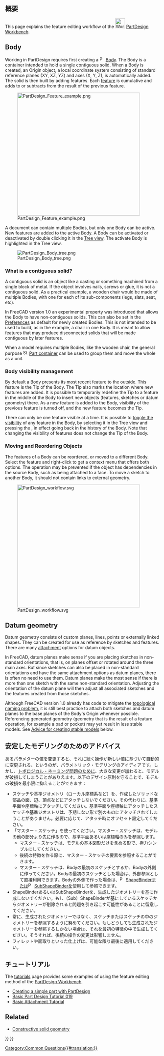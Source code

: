 <languages/>
{{TOCright}}

<span id="Introduction"></span>
== 概要 ==

This page explains the feature editing workflow of the [[Image:Workbench_PartDesign.svg|32px]] [[PartDesign Workbench]].

== Body ==

Working in PartDesign requires first creating a [[File:PartDesign_Body.svg|16px]] [[PartDesign Body|Body]]. The Body is a container intended to hold a single contiguous solid. When a Body is created, an Origin object, a local coordinate system consisting of standard reference planes (XY, XZ, YZ) and axes (X, Y, Z), is automatically added. The solid is then built by adding features. Each [[PartDesign_Feature|feature]] is cumulative and adds to or subtracts from the result of the previous feature.

[[File:PartDesign_Feature_example.png|400px]]

{{Caption|Feature editing in practice. From left to right:<br>
Body with a [[PartDesign_AdditiveBox|box]] feature.<br>
Body with a box and a [[PartDesign_Chamfer|chamfer]] feature.<br>
Body with a box, a chamfer and a [[PartDesign_Pocket|pocket]] feature.}}

A document can contain multiple Bodies, but only one Body can be active. New features are added to the active Body. A Body can be activated or deactivated by double clicking it in the [[Tree_view|Tree view]]. The activate Body is highlighted in the Tree view.

[[File:PartDesign Body tree.png]]

=== What is a contiguous solid? ===

A contiguous solid is an object like a casting or something machined from a single block of metal. If the object involves nails, screws or glue, it is not a contiguous solid. As a practical example, a wooden chair would be made of multiple Bodies, with one for each of its sub-components (legs, slats, seat, etc).

In FreeCAD version 1.0 an experimental property was introduced that allows the Body to have non-contiguous solids. This can also be set in the [[PartDesign_Preferences#General|Preferences]] as default for newly created Bodies. This is not intended to be used to build, as in the example, a chair in one Body. It is meant to allow features that may produce disconnected solids that will be made contiguous by later features.

When a model requires multiple Bodies, like the wooden chair, the general purpose [[Image:Std_Part.svg|16px]] [[Std Part|Part container]] can be used to group them and move the whole as a unit.

=== Body visibility management ===

By default a Body presents its most recent feature to the outside. This feature is the Tip of the Body. The Tip also marks the location where new features are added. It is possible to temporarily redefine the Tip to a feature in the middle of the Body to insert new objects (features, sketches or datum geometry) there. As a new feature is added to the Body, visibility of the previous feature is turned off, and the new feature becomes the Tip.

There can only be one feature visible at a time. It is possible to [[Std_ToggleVisibility|toggle the visibility]] of any feature in the Body, by selecting it in the Tree view and pressing the {{KEY|Spacebar}}, in effect going back in the history of the Body. Note that changing the visibility of features does not change the Tip of the Body.

=== Moving and Reordering Objects ===

The features of a Body can be reordered, or moved to a different Body. Select the feature and right-click to get a context menu that offers both options. The operation may be prevented if the object has dependencies in the source Body, such as being attached to a face. To move a sketch to another Body, it should not contain links to external geometry.

[[Image:PartDesign_workflow.svg|400px]]

{{Caption|Schematic representation of the PartDesign workflow.}}

== Datum geometry ==

Datum geometry consists of custom planes, lines, points or externally linked shapes. They can be created for use as reference by sketches and features. There are many [[Part_EditAttachment|attachment]] options for datum objects.

In FreeCAD, datum planes make sense if you are placing sketches in non-standard orientations, that is, on planes offset or rotated around the three main axes. But since sketches can also be placed in non-standard orientations and have the same attachment options as datum planes, there is often no need to use them. Datum planes make the most sense if there is more than one sketch with the same non-standard orientation. Adjusting the orientation of the datum plane will then adjust all associated sketches and the features created from those sketches.

Although FreeCAD version 1.0 already has code to mitigate the [[Topological_naming_problem|topological naming problem]], it is still best practice to attach both sketches and datum planes to the base planes of the Body's Origin whenever possible. Referencing generated geometry (geometry that is the result of a feature operation, for example a pad or pocket) may yet result in less stable models. See [[#Advice_for_creating_stable models|Advice for creating stable models]] below.

<span id="Advice_for_creating_stable_models"></span>
== 安定したモデリングのためのアドバイス ==

あるパラメターの値を変更すると、それに続く操作が新しい値に基づいて自動的に変更される、というのが、パラメトリック・モデリングのアイディアです。しかし、[[Topological_naming_problem|トポロジカル・ネーミング問題]]のために、大きな変更が加わると、モデルが破損してしまうことがありえます。以下のデザイン原則を守ることで、モデルの破損を最小限に抑えることができます：

* スケッチや基準ジオメトリ（ローカル座標系など）を、作成したソリッドな部品の面、辺、頂点などにアタッチしないでください。その代わりに、基準平面や座標軸にアタッチしてください。基準平面や座標軸にアタッチしたスケッチや基準ジオメトリは、予期しない形で別のものにアタッチされてしまうことがありません。必要に応じて、アタッチ時にオフセット設定してください。
* 「マスター・スケッチ」を使ってください。マスター・スケッチは、モデルの他の部分より先に作るので、基準平面あるいは座標軸のみを参照します。
** マスター・スケッチは、モデルの基本図形だけを含める形で、極力シンプルにしてください。
** 後続の特徴を作る際に、マスター・スケッチの要素を参照することができます。
** マスター・スケッチは、Bodyの最初のスケッチとするか、Bodyの外側に作ってください。Bodyの最初のスケッチとした場合は、外部参照として直接利用できます。Bodyの外側で作った場合は、[[File:PartDesign_ShapeBinder.svg|16px]] [[PartDesign_ShapeBinder|ShapeBinder]]または[[File:PartDesign_SubShapeBinder.svg|16px]] [[PartDesign_SubShapeBinder|SubShapeBinder]]を使用して参照できます。
* ShapeBinderあるいはSubShapeBinderを、生成したジオメトリーを基に作成しないでください。もし（Sub）ShapeBinderが基にしているスケッチからジオメトリーが削除されると問題を引き起こす可能性があることに留意してください。
* 常に、生成されたジオメトリーではなく、スケッチまたはスケッチの中のジオメトリーを参照するように努めてください。もしどうしても生成されたジオメトリーを参照するしかない場合は、それを最初の特徴の中で生成してください。そうすれば、後続の操作の変更は影響しません。
* フィレットや面取りといった仕上げは、可能な限り最後に適用してください。

<span id="Tutorials"></span>
== チュートリアル ==

The [[Tutorials|tutorials]] page provides some examples of using the feature editing method of the [[PartDesign_Workbench|PartDesign Workbench]]. 
* [[Creating_a_simple_part_with_PartDesign|Creating a simple part with PartDesign]]
* [[Basic_Part_Design_Tutorial_019|Basic Part Design Tutorial 019]]
* [[Basic_Attachment_Tutorial|Basic Attachment Tutorial]]

==Related==

* [[Constructive_solid_geometry|Constructive solid geometry]]


{{PartDesign Tools navi{{#translation:}}}}
{{Userdocnavi{{#translation:}}}}
[[Category:Common Questions{{#translation:}}]]